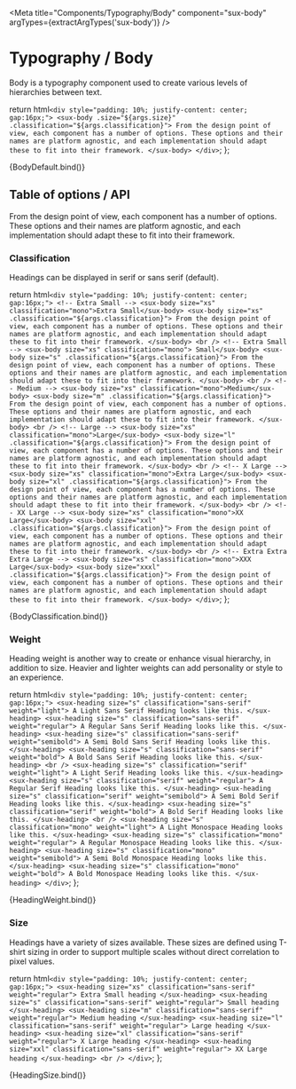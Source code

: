 
<Meta title="Components/Typography/Body" component="sux-body" argTypes={extractArgTypes('sux-body')} />

# Typography / Body

Body is a typography component used to create various levels of hierarchies between text.

  return html`
    <div style="padding: 10%; justify-content: center; gap:16px;">
      <sux-body .size="${args.size}" .classification="${args.classification}">
        From the design point of view, each component has a number of options. These options and their names are platform agnostic, and each implementation should adapt these to
        fit into their framework.
      </sux-body>
    </div>
  `;
};

<Canvas>
  <Story name="BodyDefault">{BodyDefault.bind()}</Story>
</Canvas>

## Table of options / API

From the design point of view, each component has a number of options. These options and their names are platform agnostic, and each implementation should adapt these to fit into their framework.

<ArgsTable of="sux-body" />

### Classification

Headings can be displayed in serif or sans serif (default).

  return html`
    <div style="padding: 10%; justify-content: center; gap:16px;">
      <!-- Extra Small -->
      <sux-body size="xs" classification="mono">Extra Small</sux-body>
      <sux-body size="xs" .classification="${args.classification}">
        From the design point of view, each component has a number of options. These options and their names are platform agnostic, and each implementation should adapt these to
        fit into their framework.
      </sux-body>
      <br />
      <!-- Extra Small -->
      <sux-body size="xs" classification="mono"> Small</sux-body>
      <sux-body size="s" .classification="${args.classification}">
        From the design point of view, each component has a number of options. These options and their names are platform agnostic, and each implementation should adapt these to
        fit into their framework.
      </sux-body>
      <br />
      <!-- Medium -->
      <sux-body size="xs" classification="mono">Medium</sux-body>
      <sux-body size="m" .classification="${args.classification}">
        From the design point of view, each component has a number of options. These options and their names are platform agnostic, and each implementation should adapt these to
        fit into their framework.
      </sux-body>
      <br />
      <!-- Large -->
      <sux-body size="xs" classification="mono">Large</sux-body>
      <sux-body size="l" .classification="${args.classification}">
        From the design point of view, each component has a number of options. These options and their names are platform agnostic, and each implementation should adapt these to
        fit into their framework.
      </sux-body>
      <br />
      <!-- X Large -->
      <sux-body size="xs" classification="mono">Extra Large</sux-body>
      <sux-body size="xl" .classification="${args.classification}">
        From the design point of view, each component has a number of options. These options and their names are platform agnostic, and each implementation should adapt these to
        fit into their framework.
      </sux-body>
      <br />
      <!-- XX Large -->
      <sux-body size="xs" classification="mono">XX Large</sux-body>
      <sux-body size="xxl" .classification="${args.classification}">
        From the design point of view, each component has a number of options. These options and their names are platform agnostic, and each implementation should adapt these to
        fit into their framework.
      </sux-body>
      <br />
      <!-- Extra Extra Extra Large -->
      <sux-body size="xs" classification="mono">XXX Large</sux-body>
      <sux-body size="xxxl" .classification="${args.classification}">
        From the design point of view, each component has a number of options. These options and their names are platform agnostic, and each implementation should adapt these to
        fit into their framework.
      </sux-body>
    </div>
  `;
};

<Canvas>
  <Story name="BodyClassification">{BodyClassification.bind()}</Story>
</Canvas>

### Weight

Heading weight is another way to create or enhance visual hierarchy, in addition to size. Heavier and lighter weights can add personality or style to an experience.

  return html`
    <div style="padding: 10%; justify-content: center; gap:16px;">
      <sux-heading size="s" classification="sans-serif" weight="light"> A Light Sans Serif Heading looks like this. </sux-heading>
      <sux-heading size="s" classification="sans-serif" weight="regular"> A Regular Sans Serif Heading looks like this. </sux-heading>
      <sux-heading size="s" classification="sans-serif" weight="semibold"> A Semi Bold Sans Serif Heading looks like this. </sux-heading>
      <sux-heading size="s" classification="sans-serif" weight="bold"> A Bold Sans Serif Heading looks like this. </sux-heading>
      <br />
      <sux-heading size="s" classification="serif" weight="light"> A Light Serif Heading looks like this. </sux-heading>
      <sux-heading size="s" classification="serif" weight="regular"> A Regular Serif Heading looks like this. </sux-heading>
      <sux-heading size="s" classification="serif" weight="semibold"> A Semi Bold Serif Heading looks like this. </sux-heading>
      <sux-heading size="s" classification="serif" weight="bold"> A Bold Serif Heading looks like this. </sux-heading>
      <br />
      <sux-heading size="s" classification="mono" weight="light"> A Light Monospace Heading looks like this. </sux-heading>
      <sux-heading size="s" classification="mono" weight="regular"> A Regular Monospace Heading looks like this. </sux-heading>
      <sux-heading size="s" classification="mono" weight="semibold"> A Semi Bold Monospace Heading looks like this. </sux-heading>
      <sux-heading size="s" classification="mono" weight="bold"> A Bold Monospace Heading looks like this. </sux-heading>
    </div>
  `;
};

<Canvas>
  <Story name="HeadingWeight">{HeadingWeight.bind()}</Story>
</Canvas>

### Size

Headings have a variety of sizes available. These sizes are defined using T-shirt sizing in order to support multiple scales without direct correlation to pixel values.

  return html`
    <div style="padding: 10%; justify-content: center; gap:16px;">
      <sux-heading size="xs" classification="sans-serif" weight="regular"> Extra Small heading </sux-heading>
      <sux-heading size="s" classification="sans-serif" weight="regular"> Small heading </sux-heading>
      <sux-heading size="m" classification="sans-serif" weight="regular"> Medium heading </sux-heading>
      <sux-heading size="l" classification="sans-serif" weight="regular"> Large heading </sux-heading>
      <sux-heading size="xl" classification="sans-serif" weight="regular"> X Large heading </sux-heading>
      <sux-heading size="xxl" classification="sans-serif" weight="regular"> XX Large heading </sux-heading>
      <br />
    </div>
  `;
};

<Canvas>
  <Story name="HeadingSize">{HeadingSize.bind()}</Story>
</Canvas>
